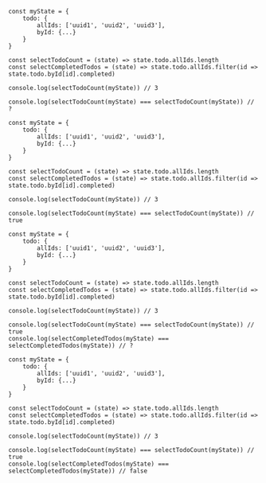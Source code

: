 
<CodeSurfer>

```tsx title="Select computed/derived state"
const myState = {
    todo: {
        allIds: ['uuid1', 'uuid2', 'uuid3'],
        byId: {...}
    }
}

const selectTodoCount = (state) => state.todo.allIds.length
const selectCompletedTodos = (state) => state.todo.allIds.filter(id => state.todo.byId[id].completed)

console.log(selectTodoCount(myState)) // 3

console.log(selectTodoCount(myState) === selectTodoCount(myState)) // ?
```

```tsx title="Select computed/derived state"
const myState = {
    todo: {
        allIds: ['uuid1', 'uuid2', 'uuid3'],
        byId: {...}
    }
}

const selectTodoCount = (state) => state.todo.allIds.length
const selectCompletedTodos = (state) => state.todo.allIds.filter(id => state.todo.byId[id].completed)

console.log(selectTodoCount(myState)) // 3

console.log(selectTodoCount(myState) === selectTodoCount(myState)) // true
```

```tsx title="Select computed/derived state"
const myState = {
    todo: {
        allIds: ['uuid1', 'uuid2', 'uuid3'],
        byId: {...}
    }
}

const selectTodoCount = (state) => state.todo.allIds.length
const selectCompletedTodos = (state) => state.todo.allIds.filter(id => state.todo.byId[id].completed)

console.log(selectTodoCount(myState)) // 3

console.log(selectTodoCount(myState) === selectTodoCount(myState)) // true
console.log(selectCompletedTodos(myState) === selectCompletedTodos(myState)) // ?
```

```tsx title="Select computed/derived state"
const myState = {
    todo: {
        allIds: ['uuid1', 'uuid2', 'uuid3'],
        byId: {...}
    }
}

const selectTodoCount = (state) => state.todo.allIds.length
const selectCompletedTodos = (state) => state.todo.allIds.filter(id => state.todo.byId[id].completed)

console.log(selectTodoCount(myState)) // 3

console.log(selectTodoCount(myState) === selectTodoCount(myState)) // true
console.log(selectCompletedTodos(myState) === selectCompletedTodos(myState)) // false
```

</CodeSurfer>

<Notes>

</Notes>
